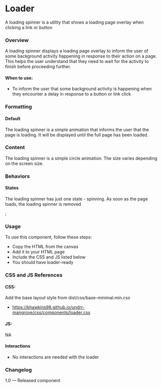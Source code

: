 
<Meta title="Utilities/Loader" component={Loader} />

# Loader
A loading spinner is a utility that shows a loading page overlay when clicking a link or button

### Overview
A loading spinner displays a loading page overlay to inform the user of some background activity happening in response to their action on a page. This helps the user understand that they need to wait for the activity to finish before proceeding further.

#### When to use:
- To inform the user that some background activity is happening when they encounter a delay in response to a button or link click

### Formatting

#### Default
The loading spinner is a simple animation that informs the user that the page is loading. It will be displayed until the full page has been loaded.

### Content
The loading spinner is a simple circle animation. The size varies depending on the screen size.

### Behaviors

#### States
The loading spinner has just one state - spinning. As soon as the page loads, the loading spinner is removed

<Canvas>
  <Story name="Loader">
    <Loader ></Loader>;
  </Story>
</Canvas>

### Usage
To use this component, follow these steps:
- Copy the HTML from the canvas
- Add it to your HTML page
- Include the CSS and JS listed below
- You should have loader-ready

### CSS and JS References

#### CSS:
Add the base layout style from dist/css/base-minimal.min.css
- https://khawkins98.github.io/undrr-mangrove/css/components/loader.css

#### JS:
NA

#### Interactions
- No interactions are needed with the loader

### Changelog
1.0 — Released component
